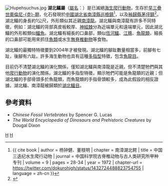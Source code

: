 {{Automatic taxobox
| taxon = Hupehsuchus
| authority = [[楊鍾健|Young]], 1972
| name = 湖北鱷屬
| fossil_range = [[三疊紀|三疊紀]]早期，{{fossilrange|242}}
| image = [[File:Hupehsuchus.png|270px]]
| image_caption = 南漳湖北鱷的化石（編號 WGSC 26004）
| type_species = '''南漳湖北鱷<br />''Hupehsuchus nanchangensis'''''
| type_species_authority = Young, 1972
}}
[[Image:Hupehsuchus.jpg|thumb]]
'''湖北鱷屬'''（[[學名|屬名]]：{{snamei|Hupehsuchus}}）是已滅絕[[海生爬行動物|海生爬行動物]]，生存於[[早三疊世|早三疊世]][[奧倫尼克期|奧倫尼-{克}-期]]，化石發現於[[中國|中國]][[湖北省|湖北省]][[南漳縣|南漳縣]][[巡檢鎮_(南漳縣)|巡檢鎮]]<ref>{{ cite book | author = 杨钟健、董枝明 | chapter = 南漳湖北鳄 | title = 中国三迭纪水生爬行动物 | journal = 中国科学院古脊椎动物与古人类研究所甲种专刊 | volume = 9 | pages = 28-34 | year = 1972 | chapter-url = https://twitter.com/dokurohigh/status/1432724488823754755 | language = zh-cn }}</ref>，以及[[秭歸縣|秭歸縣]][[茅坪鎮_(秭歸縣)|茅坪鎮]]<ref>{{cite journal|last1=Carroll|first1=R. L.|last2=Dong|first2=Z.-M.|year=1991|title=''Hupehsuchus'', an Enigmatic Aquatic Reptile from the Triassic of China, and the Problem of Establishing Relationships|journal=''Philosophical Transactions of the Royal Society B: Biological Sciences''|volume=331|number=1260|pages=131-153|doi=10.1098/rstb.1991.0004}}</ref>。湖北鱷的身長約1公尺，外形類似其近親[[南漳龍|南漳龍]]。湖北鱷與南漳龍有許多不同特徵，例如：湖北鱷的背部真皮板較厚、[[神經棘|神經棘]]分為近端單元和遠端單元，因此湖北鱷的外形較類似[[鱷魚|鱷魚]]。湖北鱷有細長的口鼻部，類似[[恆河鱷|恆河鱷]]、[[江豚|江豚]]、[[魚龍類|魚龍類]]，細長的口鼻部可能用來抓住[[魚類|魚類]]或水生[[無脊椎動物|無脊椎動物]]等食物。

湖北鱷的最獨特特徵要到2004年才被發現。湖北鱷的腳趾數量相當多，前腳有七趾，後腳有六趾。許多海生動物也具有這種[[多指型|多指型]]特徵，包含[[魚龍目|魚龍目]]。

目前仍不清楚湖北鱷的演化關係，僅知湖北鱷與南漳龍是近親，但不清楚牠們與其他[[爬行動物|爬行動物]]的演化關係。湖北鱷的多指型特徵，顯示牠們可能是魚龍類的近親；但湖北鱷的手部骨頭多於魚龍類，而魚龍類的手指骨頭較多，成為此假設的相反證據。湖北鱷、南漳龍被歸類於[[湖北鱷目|湖北鱷目]]。

==參考資料==
{{reflist}}
* ''Chinese Fossil Vertebrates'' by Spencer G. Lucas
* ''The World Encyclopedia of Dinosaurs and Prehistoric Creatures'' by Dougal Dixon
{{魚龍形下綱|B.}}
{{Taxonbar|from=Q1014441}}
[[Category:湖北鱷目|H]]
[[Category:1972年描述的分类群|H]]
{{Paleo-reptile-stub}}